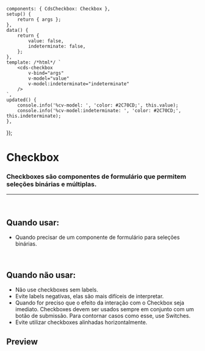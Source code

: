 
<Meta of={CheckboxStories} />

	components: { CdsCheckbox: Checkbox },
	setup() {
		return { args };
	},
	data() {
		return {
			value: false,
			indeterminate: false,
		};
	},
	template: /*html*/ `
		<cds-checkbox
			v-bind="args"
			v-model="value"
			v-model:indeterminate="indeterminate"
		/>
	`,
	updated() {
		console.info('%cv-model: ', 'color: #2C70CD;', this.value);
		console.info('%cv-model:indeterminate: ', 'color: #2C70CD;', this.indeterminate);
	},
});

# Checkbox

### Checkboxes são componentes de formulário que permitem seleções binárias e múltiplas.

***

<br />

## Quando usar:

* Quando precisar de um componente de formulário para seleções binárias.

<br />

## Quando não usar:

* Não use checkboxes sem labels.
* Evite labels negativas, elas são mais difíceis de interpretar.
* Quando for preciso que o efeito da interação com o Checkbox seja imediato. Checkboxes devem ser usados sempre em conjunto com um botão de submissão. Para contornar casos como esse, use Switches.
* Evite utilizar checkboxes alinhadas horizontalmente.

## Preview

<Canvas>
  <Story of={CheckboxStories.Checkbox} />
</Canvas>

<Controls />
